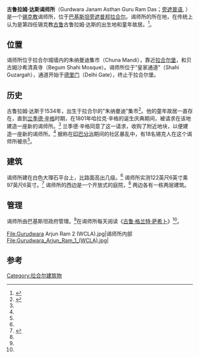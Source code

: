 {{Infobox building
|name ='''古鲁拉姆·达斯谒师所'''<br/> 
'''ਗੁਰੂਦਵਾਰਾ ਜਨਮ ਅਸਤਥਾਨ ਗੁਰੂ ਰਾਮਦਾਸ'''<br/>
{{nq|گردوارہ جنم استھان گورو رام داس}}<br/>
|alternate_names =
|image = File:Gurudwara_Arjun_Ram_(WCLA).jpg
|image_size = 200px
|location_town = [[拉合尔|拉合尔]]
|location_country = [[巴基斯坦|巴基斯坦]]
|coordinates = {{coord|31.584898|74.321061|format=dms|type:landmark_region:PK|display=inline,title}}
|construction_start_date=1801
|style = 锡克
}}
'''古鲁拉姆·达斯谒师所'''（Gurdwara Janam Asthan Guru Ram Das；[[旁遮普语|旁遮普语]], {{lang-ur|گردوارہ جنم استھان گورو رام داس}}）是一个[[锡克教|锡克教]]谒师所，位于[[巴基斯坦|巴基斯坦]][[旁遮普邦|旁遮普邦]][[拉合尔|拉合尔]]。谒师所的所在地，在传统上认为是第四任锡克教[[古鲁|古鲁]]古鲁拉姆·达斯的出生地和童年故居。<ref name="TQ">{{cite news|last1=Qureishi|first1=Tania|title=Janam Asthan of Guru Ram Das|url=https://www.pakistantoday.com.pk/2016/07/17/janam-asthan-of-guru-ram-das-2/|accessdate=5 October 2017|publisher=Pakistan Today|date=17 July 2016|archive-date=2019-01-07|archive-url=https://web.archive.org/web/20190107050845/https://www.pakistantoday.com.pk/2016/07/17/janam-asthan-of-guru-ram-das-2/|dead-url=no}}</ref>。

==位置==
谒师所位于拉合尔城墙内的朱纳曼迪集市（Chuna Mandi），靠近[[拉合尔堡|拉合尔堡]]，和贝古姆沙希清真寺（Begum Shahi Mosque）。谒师所位于“皇家通道”（Shahi Guzargah），通道开始于[[德里门_(拉合尔)|德里门]]（Delhi Gate），终止于拉合尔堡。

==历史==
古鲁拉姆·达斯于1534年，出生于拉合尔的"朱纳曼迪"集市<ref name=eosramdas>{{cite web |url=http://www.learnpunjabi.org/eos/index.aspx |title=Ram Das, Guru (1534-1581) |author=G.S. Mansukhani |website=Encyclopaedia of Sikhism |publisher=Punjab University Patiala |accessdate=6 October 2017 |archive-date=2015-11-08 |archive-url=https://archive.today/20151108160517/http://www.learnpunjabi.org/eos/index.aspx |dead-url=no }}</ref>。他的童年故居一直存在，直到[[兰季德·辛格|兰季德·辛格]]时期，在1801年哈拉克·辛格的诞生庆典期间，被请求在该地建造一座新的谒师所。<ref name="TQ"/> 兰季德·辛格同意了这一请求，收购了附近地块，以便建造一座新的谒师所。<ref name="TQ"/> 据称在[[印巴分治|印巴分治]]期间的社区暴乱中，有18名锡克人在这个谒师所被杀<ref name="TQ"/>。

==建筑==
谒师所建在白色大理石平台上，比路面高出几级。<ref name="TQ"/> 谒师所实测122英尺6英寸乘97英尺6英寸。<ref name="Dar">{{cite news|last1=Dar|first1=Nadeem|title=Janam Asthan of Guru Ram Das|url=https://www.pakistantoday.com.pk/2016/01/23/janam-asthan-of-guru-ram-das/|accessdate=5 October 2017|publisher=Pakistan Today|date=23 January 2016|archive-date=2019-01-07|archive-url=https://web.archive.org/web/20190107050843/https://www.pakistantoday.com.pk/2016/01/23/janam-asthan-of-guru-ram-das/|dead-url=no}}</ref> 谒师所的西边是一个开放式的庭院，<ref name="Dar"/> 两边各有一栋两层建筑。

==管理==
谒师所由巴基斯坦政府管理。<ref name="TQ"/>在谒师所每天阅读《[[古鲁·格兰特·萨希卜|古鲁·格兰特·萨希卜]]》<ref name="Dar"/>。

<gallery>
File:Gurudwara Arjun Ram 2 (WCLA).jpg|谒师所内部
File:Gurudwara_Arjun_Ram_1_(WCLA).jpg|
</gallery>

==参考==
{{reflist}}
[[Category:拉合尔建筑物|Category:拉合尔建筑物]]